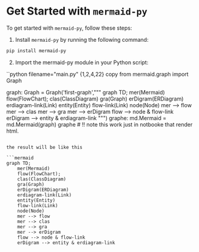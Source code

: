 # Get Started with `mermaid-py`

To get started with `mermaid-py`, follow these steps:

1. Install `mermaid-py` by running the following command:

  ```bash
  pip install mermaid-py
  ```

2. Import the mermaid-py module in your Python script:


``python filename="main.py" {1,2,4,22} copy
from mermaid.graph import Graph

graph: Graph = Graph('first-graph',"""
graph TD;
    mer(Mermaid)
    flow(FlowChart);
    clas(ClassDiagram)
    gra(Graph)
    erDigram(ERDiagram)
    erdiagram-link(Link)
    entity(Entity)
    flow-link(Link)
    node(Node)
    mer --> flow
    mer --> clas
    mer --> gra
    mer --> erDigram
    flow --> node & flow-link
    erDigram --> entity & erdiagram-link
""")
graphe: md.Mermaid = md.Mermaid(graph)
graphe # !! note this work just in notbooke that render html.

```

the result will be like this

```mermaid
graph TD;
    mer(Mermaid)
    flow(FlowChart);
    clas(ClassDiagram)
    gra(Graph)
    erDigram(ERDiagram)
    erdiagram-link(Link)
    entity(Entity)
    flow-link(Link)
    node(Node)
    mer --> flow
    mer --> clas
    mer --> gra
    mer --> erDigram
    flow --> node & flow-link
    erDigram --> entity & erdiagram-link
```

